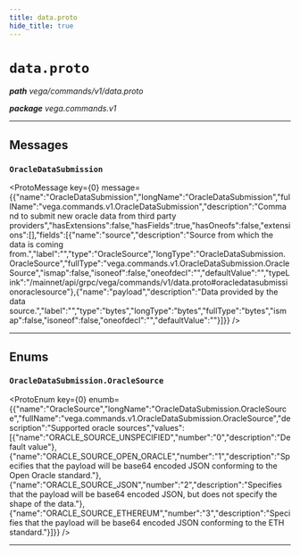 ```yaml
---
title: data.proto
hide_title: true
---
```



# `data.proto`
_**path** vega/commands/v1/data.proto_

_**package** vega.commands.v1_



---

## Messages


### `OracleDataSubmission`
<ProtoMessage key={0} message={{"name":"OracleDataSubmission","longName":"OracleDataSubmission","fullName":"vega.commands.v1.OracleDataSubmission","description":"Command to submit new oracle data from third party providers","hasExtensions":false,"hasFields":true,"hasOneofs":false,"extensions":[],"fields":[{"name":"source","description":"Source from which the data is coming from.","label":"","type":"OracleSource","longType":"OracleDataSubmission.OracleSource","fullType":"vega.commands.v1.OracleDataSubmission.OracleSource","ismap":false,"isoneof":false,"oneofdecl":"","defaultValue":"","typeLink":"/mainnet/api/grpc/vega/commands/v1/data.proto#oracledatasubmissionoraclesource"},{"name":"payload","description":"Data provided by the data source.","label":"","type":"bytes","longType":"bytes","fullType":"bytes","ismap":false,"isoneof":false,"oneofdecl":"","defaultValue":""}]}} />

---
## Enums


### `OracleDataSubmission.OracleSource`
<ProtoEnum key={0} enumb={{"name":"OracleSource","longName":"OracleDataSubmission.OracleSource","fullName":"vega.commands.v1.OracleDataSubmission.OracleSource","description":"Supported oracle sources","values":[{"name":"ORACLE_SOURCE_UNSPECIFIED","number":"0","description":"Default value"},{"name":"ORACLE_SOURCE_OPEN_ORACLE","number":"1","description":"Specifies that the payload will be base64 encoded JSON conforming to the Open Oracle standard."},{"name":"ORACLE_SOURCE_JSON","number":"2","description":"Specifies that the payload will be base64 encoded JSON, but does not specify the shape of the data."},{"name":"ORACLE_SOURCE_ETHEREUM","number":"3","description":"Specifies that the payload will be base64 encoded JSON conforming to the ETH standard."}]}} />

---


  